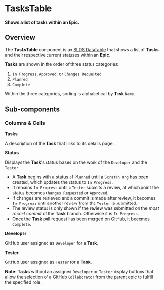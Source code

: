 
<Meta title="Tasks/Table/Intro" />

# TasksTable

**Shows a list of tasks within an Epic.**

## Overview

The **TasksTable** component is an
[SLDS DataTable](https://react.lightningdesignsystem.com/components/data-tables/)
that shows a list of **Tasks** and their respective current statuses within an
**Epic**.

**Tasks** are shown in the order of three status categories:

1. `In Progress`, `Approved`, or `Changes Requested`
2. `Planned`
3. `Complete`

Within the three categories, sorting is alphabetical by **Task** `Name`.

<Story id="tasks-table-component--component" />

## Sub-components

### Columns & Cells

**Tasks**

A description of the **Task** that links to its details page.

**Status**

Displays the **Task**'s status based on the work of the `Developer` and the
`Tester`.

- A **Task** begins with a status of `Planned` until a `Scratch Org` has been
  created, which updates the status to `In Progress`.
- It remains `In Progress` until a `Tester` submits a review, at which point the
  status becomes `Changes Requested` or `Approved`.
- If changes are retrieved and a commit is made after review, it becomes
  `In Progress` until another review from the `Tester` is submitted.
- The review status is only shown if the review was submitted on the _most
  recent commit_ of the **Task** branch. Otherwise it is `In Progress`.
- Once the **Task** pull request has been merged on GitHub, it becomes
  `Complete`.

**Developer**

GitHub user assigned as `Developer` for a **Task**.

**Tester**

GitHub user assigned as `Tester` for a **Task**.

**Note**: **Tasks** without an assigned `Developer` or `Tester` display buttons
that allow the selection of a GitHub `Collaborator` from the parent epic to
fulfill the specified role.
